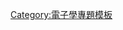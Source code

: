 {{portalpar|name=電子學|image=Nuvola_apps_ksim.png}}<noinclude>
[[Category:電子學專題模板]]
[[Category:維基主題導航模板|{{PAGENAME}}]]
</noinclude>
